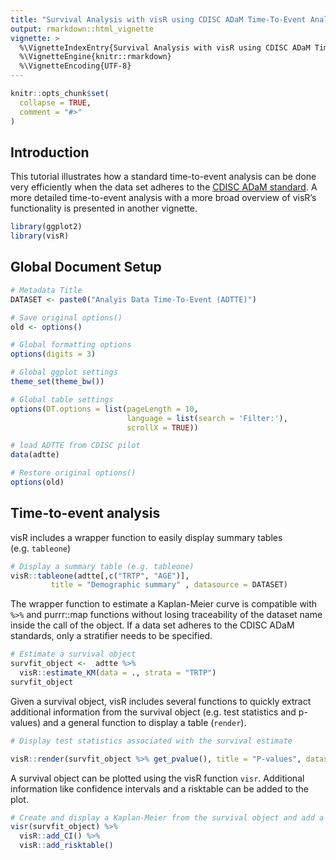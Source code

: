 ```yaml
---
title: "Survival Analysis with visR using CDISC ADaM Time-To-Event Analysis Dataset (ADTTE)"
output: rmarkdown::html_vignette
vignette: >
  %\VignetteIndexEntry{Survival Analysis with visR using CDISC ADaM Time-To-Event Analysis Dataset (ADTTE)}
  %\VignetteEngine{knitr::rmarkdown}
  %\VignetteEncoding{UTF-8}
---
```


```r
knitr::opts_chunk$set(
  collapse = TRUE,
  comment = "#>"
)
```

## Introduction

This tutorial illustrates how a standard time-to-event analysis can be done very efficiently when the data set adheres to the [CDISC ADaM standard](https://www.cdisc.org/standards/foundational/adam/adam-basic-data-structure-bds-time-event-tte-analyses-v1-0). A more detailed time-to-event analysis with a more broad overview of visR's functionality is presented in another vignette.


```r
library(ggplot2)
library(visR)
```

## Global Document Setup
```r
# Metadata Title
DATASET <- paste0("Analyis Data Time-To-Event (ADTTE)")

# Save original options()
old <- options()  

# Global formatting options
options(digits = 3)

# Global ggplot settings
theme_set(theme_bw())

# Global table settings 
options(DT.options = list(pageLength = 10, 
                          language = list(search = 'Filter:'), 
                          scrollX = TRUE))

# load ADTTE from CDISC pilot 
data(adtte)

# Restore original options()
options(old)

```


## Time-to-event analysis

visR includes a wrapper function to easily display summary tables (e.g. `tableone`)

```r
# Display a summary table (e.g. tableone)
visR::tableone(adtte[,c("TRTP", "AGE")],
         title = "Demographic summary" , datasource = DATASET)
```

The wrapper function to estimate a Kaplan-Meier curve is compatible with `%>%` and purrr::map functions without losing traceability of the dataset name inside the call of the object. If a data set adheres to the CDISC ADaM standards, only a stratifier needs to be specified.

```r
# Estimate a survival object
survfit_object <-  adtte %>%
  visR::estimate_KM(data = ., strata = "TRTP")
survfit_object
```

Given a survival object, visR includes several functions to quickly extract additional information from the survival object (e.g. test statistics and p-values) and a general function to display a table (`render`).

```r
# Display test statistics associated with the survival estimate

visR::render(survfit_object %>% get_pvalue(), title = "P-values", datasource = DATASET)

```

A survival object can be plotted using the visR function `visr`. Additional information like confidence intervals and a risktable can be added to the plot.

```r
# Create and display a Kaplan-Meier from the survival object and add a risktable
visr(survfit_object) %>% 
  visR::add_CI() %>%
  visR::add_risktable()
```
